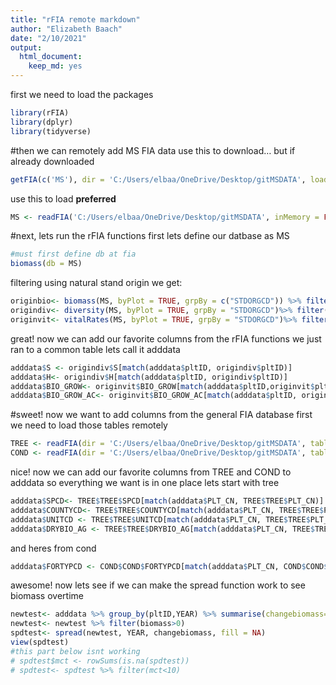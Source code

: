 ```yaml
---
title: "rFIA remote markdown"
author: "Elizabeth Baach"
date: "2/10/2021"
output: 
  html_document: 
    keep_md: yes
---
```

first we need to load the packages
```r
library(rFIA)
library(dplyr)
library(tidyverse)
```
#then we can remotely add MS FIA data
use this to download... but if already downloaded
```r
getFIA(c('MS'), dir = 'C:/Users/elbaa/OneDrive/Desktop/gitMSDATA', load = FALSE)

```
use this to load **preferred**
```r
MS <- readFIA('C:/Users/elbaa/OneDrive/Desktop/gitMSDATA', inMemory = FALSE)
```

#next, lets run the rFIA functions
first lets define our datbase as MS
```r
#must first define db at fia 
biomass(db = MS)
```
filtering using natural stand origin we get:
```r
originbio<- biomass(MS, byPlot = TRUE, grpBy = c("STDORGCD")) %>% filter(STDORGCD ==0)
origindiv<- diversity(MS, byPlot = TRUE, grpBy = "STDORGCD")%>% filter(STDORGCD ==0)
originvit<- vitalRates(MS, byPlot = TRUE, grpBy = "STDORGCD")%>% filter(STDORGCD ==0)
```
great! now we can add our favorite columns from the rFIA functions we just ran to a common table lets call it adddata
```r
adddata$S <- origindiv$S[match(adddata$pltID, origindiv$pltID)]
adddata$H<- origindiv$H[match(adddata$pltID, origindiv$pltID)]
adddata$BIO_GROW<- originvit$BIO_GROW[match(adddata$pltID,originvit$pltID)]
adddata$BIO_GROW_AC<- originvit$BIO_GROW_AC[match(adddata$pltID, originvit$pltID)]
```

#sweet! now we want to add columns from the general FIA database
first we need to load those tables remotely
```r
TREE <- readFIA(dir = 'C:/Users/elbaa/OneDrive/Desktop/gitMSDATA', tables = 'TREE', inMemory = TRUE)
COND <- readFIA(dir = 'C:/Users/elbaa/OneDrive/Desktop/gitMSDATA', tables = 'COND', inMemory = TRUE)

```
nice! now we can add our favorite columns from TREE and COND to adddata so everything we want is in one place
lets start with tree
```r
adddata$SPCD<- TREE$TREE$SPCD[match(adddata$PLT_CN, TREE$TREE$PLT_CN)]
adddata$COUNTYCD<- TREE$TREE$COUNTYCD[match(adddata$PLT_CN, TREE$TREE$PLT_CN)]
adddata$UNITCD <- TREE$TREE$UNITCD[match(adddata$PLT_CN, TREE$TREE$PLT_CN)]
adddata$DRYBIO_AG <- TREE$TREE$DRYBIO_AG[match(adddata$PLT_CN, TREE$TREE$PLT_CN)]
```
and heres from cond
```r
adddata$FORTYPCD <- COND$COND$FORTYPCD[match(adddata$PLT_CN, COND$COND$PLT_CN)]

```
awesome! now lets see if we can make the spread function work to see biomass overtime
```r
newtest<- adddata %>% group_by(pltID,YEAR) %>% summarise(changebiomass= sum(DRYBIO_AG))
newtest<- newtest %>% filter(biomass>0)
spdtest<- spread(newtest, YEAR, changebiomass, fill = NA)
view(spdtest)
#this part below isnt working 
# spdtest$mct <- rowSums(is.na(spdtest))
# spdtest<- spdtest %>% filter(mct<10)

```


